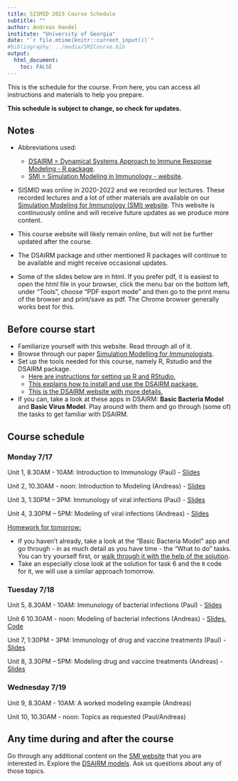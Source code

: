 ---
title: SISMID 2023 Course Schedule
subtitle: ""
author: Andreas Handel
institute: "University of Georgia"
date: "`r file.mtime(knitr::current_input())`"
#bibliography: ../media/SMICourse.bib
output: 
  html_document:
    toc: FALSE
---

This is the schedule for the course. From here, you can access all instructions and materials to help you prepare. 

**This schedule is subject to change, so check for updates.**


## Notes

* Abbreviations used: 
  - [DSAIRM = Dynamical Systems Approach to Immune Response Modeling - R package](https://ahgroup.github.io/DSAIRM/). 
  - [SMI = Simulation Modeling in Immunology - website](https://andreashandel.github.io/SMIcourse/index.html). 


* SISMID was online in 2020-2022 and we recorded our lectures. These recorded lectures and a lot of other materials are available on our [Simulation Modeling for Immunology (SMI) website](https://andreashandel.github.io/SMIcourse/). This website is continuously online and will receive future updates as we produce more content.

* This course website will likely remain online, but will not be further updated after the course.

* The DSAIRM package and other mentioned R packages will continue to be available and might receive occasional updates.

* Some of the slides below are in html. If you prefer pdf, it is easiest to open the html file in your browser, click the menu bar on the bottom left, under "Tools", choose "PDF export mode" and then go to the print menu of the browser and print/save as pdf. The Chrome browser generally works best for this.



## Before course start

* Familiarize yourself with this website. Read through all of it.
* Browse through our paper [Simulation Modelling for Immunologists](./media/2020-handel-natrevimm.pdf).
* Set up the tools needed for this course, namely R, Rstudio and the DSAIRM package. 
  - [Here are instructions for setting up R and RStudio.](https://andreashandel.github.io/SMIcourse/R_and_RStudio.html)
  - [This explains how to install and use the DSAIRM package.](https://andreashandel.github.io/SMIcourse/Introduction_to_DSAIRM.html)
  - [This is the DSAIRM website with more details.](https://ahgroup.github.io/DSAIRM/)
* If you can, take a look at these apps in DSAIRM: __Basic Bacteria Model__ and __Basic Virus Model__. Play around with them and go through (some of) the tasks to get familiar with DSAIRM.



## Course schedule


### **Monday 7/17**

Unit 1, 8.30AM - 10AM: Introduction to Immunology (Paul) - [Slides](slides/2023_Introduction_to_Immunology.pdf)

Unit 2, 10.30AM - noon: Introduction to Modeling (Andreas) - [Slides](slides/2023_Introduction_to_Modeling_Slides.html)


Unit 3, 1:30PM – 3PM: Immunology of viral infections (Paul) - [Slides](slides/2023_Viral_Infections.pdf) 	

Unit 4, 3.30PM – 5PM: Modeling of viral infections (Andreas) - [Slides](slides/2023_Virus_Models_Slides.html)	


[Homework for tomorrow:]{.underline}

* If you haven't already, take a look at the "Basic Bacteria Model" app and go through - in as much detail as you have time - the "What to do" tasks. You can try yourself first, or [walk through it with the help of the solution](https://andreashandel.github.io/SMIcourse/code/basicbacteria_solution.html).
* Take an especially close look at the solution for task 6 and the `R` code for it, we will use a similar approach tomorrow.


### **Tuesday 7/18**

Unit 5, 8.30AM - 10AM: Immunology of bacterial infections (Paul) - [Slides](slides/2023_Bacterial_Infections.pdf) 	

Unit 6 10.30AM - noon: Modeling of bacterial infections (Andreas) - [Slides](slides/2023_Bacteria_Models_Slides.html), [Code](code/bacteria_code.R)	

Unit 7, 1:30PM – 3PM: Immunology of drug and vaccine treatments (Paul) - [Slides](slides/2023_Drug_and_Vaccine_Treatment.pdf) 	

Unit 8, 3.30PM – 5PM: Modeling drug and vaccine treatments (Andreas) - [Slides](slides/2023_Treatment_Slides.html)	


### **Wednesday 7/19**

Unit 9, 8.30AM - 10AM: A worked modeling example (Andreas)
 
Unit 10, 10.30AM - noon: Topics as requested (Paul/Andreas) 




## Any time during and after the course

Go through any additional content on the [SMI website](https://andreashandel.github.io/SMIcourse/) that you are interested in. Explore the [DSAIRM models](https://ahgroup.github.io/DSAIRM/). Ask us questions about any of those topics.


